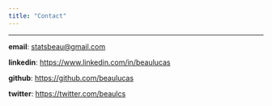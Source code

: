```yaml
---
title: "Contact"
---
```


-----

**email**: <statsbeau@gmail.com>

**linkedin**: <https://www.linkedin.com/in/beaulucas>

**github**: <https://github.com/beaulucas>

**twitter**: <https://twitter.com/beaulcs>